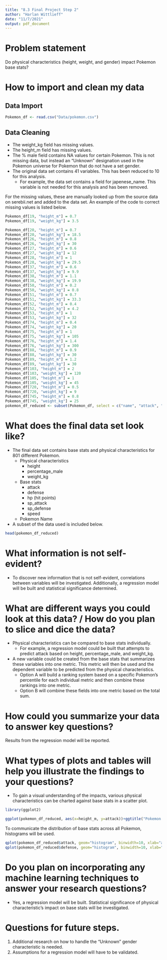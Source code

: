 ```yaml
---
title: "8.3 Final Project Step 2"
author: "Harlan Wittlieff"
date: "11/7/2021"
output: pdf_document
---
```

# Problem statement
Do physical characteristics (height, weight, and gender) impact Pokemon base stats?

# How to import and clean my data

## Data Import
```r
Pokemon_df <- read.csv("Data/pokemon.csv")
```
## Data Cleaning

* The weight_kg field has missing values.
* The height_m field has missing values.
* The % male field contains NA values for certain Pokemon. This is not missing data, but instead an "Unknown" designation used in the Pokemon universe for Pokemon that do not have a set gender.
* The original data set contains 41 variables. This has been reduced to 10 for this analysis.
    + For example, the data set contains a field for japenese_name. This variable is not needed for this analysis and has been removed.

For the missing values, these are manually looked up from the source data on serebii.net and added to the data set. An example of the code to correct missing values is listed below.

```r
Pokemon_df[19, "height_m"] = 0.7
Pokemon_df[19, "weight_kg"] = 3.5
```
```r
Pokemon_df[20, "height_m"] = 0.7
Pokemon_df[20, "weight_kg"] = 18.5
Pokemon_df[26, "height_m"] = 0.8
Pokemon_df[26, "weight_kg"] = 30
Pokemon_df[27, "height_m"] = 0.6
Pokemon_df[27, "weight_kg"] = 12
Pokemon_df[28, "height_m"] = 1
Pokemon_df[28, "weight_kg"] = 29.5
Pokemon_df[37, "height_m"] = 0.6
Pokemon_df[37, "weight_kg"] = 9.9
Pokemon_df[38, "height_m"] = 1.1
Pokemon_df[38, "weight_kg"] = 19.9
Pokemon_df[50, "height_m"] = 0.2
Pokemon_df[50, "weight_kg"] = 0.8
Pokemon_df[51, "height_m"] = 0.7
Pokemon_df[51, "weight_kg"] = 33.3
Pokemon_df[52, "height_m"] = 0.4
Pokemon_df[52, "weight_kg"] = 4.2
Pokemon_df[53, "height_m"] = 1
Pokemon_df[53, "weight_kg"] = 32
Pokemon_df[74, "height_m"] = 0.4
Pokemon_df[74, "weight_kg"] = 20
Pokemon_df[75, "height_m"] = 1
Pokemon_df[75, "weight_kg"] = 105
Pokemon_df[76, "height_m"] = 1.4
Pokemon_df[76, "weight_kg"] = 300
Pokemon_df[88, "height_m"] = 0.9
Pokemon_df[88, "weight_kg"] = 30
Pokemon_df[89, "height_m"] = 1.2
Pokemon_df[89, "weight_kg"] = 30
Pokemon_df[103, "height_m"] = 2
Pokemon_df[103, "weight_kg"] = 120 
Pokemon_df[105, "height_m"] = 1
Pokemon_df[105, "weight_kg"] = 45
Pokemon_df[720, "height_m"] = 0.5
Pokemon_df[720, "weight_kg"] = 9
Pokemon_df[745, "height_m"] = 0.8
Pokemon_df[745, "weight_kg"] = 25
pokemon_df_reduced <- subset(Pokemon_df, select = c("name", "attack", "defense", "height_m", "hp", "percentage_male", "sp_attack", "sp_defense", "speed", "weight_kg"))
```

# What does the final data set look like?
* The final data set contains base stats and physical characteristics for 801 different Pokemon.
    + Physical characteristics
        + height
        + percentage_male
        + weight_kg
    + Base stats
        + attack
        + defense
        + hp (hit points)
        + sp_attack
        + sp_defense
        + speed
    + Pokemon Name
* A subset of the data used is included below.

```r
head(pokemon_df_reduced)
```

# What information is not self-evident?
* To discover new information that is not self-evident, correlations between variables will be investigated. Additionally, a regression model will be built and statistical significance determined.

# What are different ways you could look at this data? / How do you plan to slice and dice the data?
* Physical characteristics can be compared to base stats individually.
    + For example, a regression model could be built that attempts to predict attack based on height, percentage_male, and weight_kg.
* A new variable could be created from the base stats that summarizes these variables into one metric. This metric will then be used and the dependent variable to be predicted from the physical characteristics. 
    + Option A will build a ranking system based on a specific Pokemon's percentile for each individual metric and then combine these rankings into one metric.
    + Option B will combine these fields into one metric based on the total sum.

# How could you summarize your data to answer key questions?
Results from the regression model will be reported. 

# What types of plots and tables will help you illustrate the findings to your questions?
* To gain a visual understanding of the impacts, various physical characteristics can be charted against base stats in a scatter plot.
```r
library(ggplot2)
```
```r
ggplot(pokemon_df_reduced, aes(x=height_m, y=attack))+ggtitle("Pokemon height vs attack")+geom_point()+geom_smooth()
```
To communicate the distribution of base stats across all Pokemon, histograms will be used.

```r
qplot(pokemon_df_reduced$attack, geom="histogram", binwidth=10, xlab="attack", ylab="Pokemon count")
qplot(pokemon_df_reduced$defense, geom="histogram", binwidth=10, xlab="defense", ylab="Pokemon count")
```

# Do you plan on incorporating any machine learning techniques to answer your research questions?
* Yes, a regression model will be built. Statistical significance of physical characteristic's impact on base stats will be investigated. 

# Questions for future steps.
1. Additional research on how to handle the "Unknown" gender characteristic is needed.
2. Assumptions for a regression model will have to be validated. 
